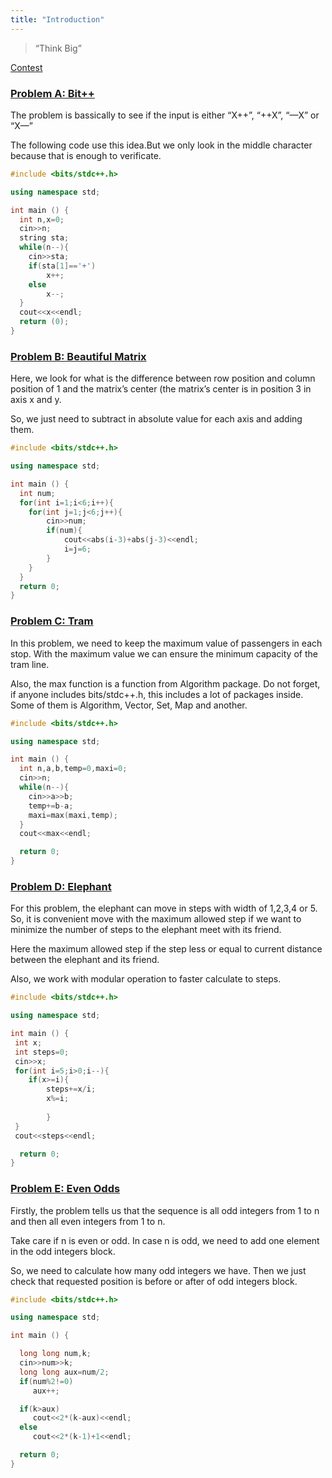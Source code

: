 ```yaml
---
title: "Introduction"
---
```


> "Think Big "

<div class="topic"><a href="https://vjudge.net/contest/350901">Contest</a></div>

<div class="common-text">

### <a href="https://codeforces.com/problemset/problem/282/A" target="_blank">Problem A: Bit++</a>

The problem is bassically to see if the input is either "X++", "++X", "---X" or "X---"


The following code use this idea.But we only look in the middle character because that is enough to verificate.

```c++
#include <bits/stdc++.h>

using namespace std;

int main () {
  int n,x=0;
  cin>>n;
  string sta;
  while(n--){
	cin>>sta;
	if(sta[1]=='+')
		x++;
	else
		x--;
  }
  cout<<x<<endl;
  return (0);
}
```

### <a href="https://codeforces.com/problemset/problem/263/A" target="_blank">Problem B: Beautiful Matrix</a>

Here, we look for what is the difference between row position and column position of 1 and the matrix's center (the matrix's center is in position 3 in axis x and y. 


So, we just need to subtract in absolute value for each axis and adding them. 


```c++
#include <bits/stdc++.h>

using namespace std;

int main () {
  int num;
  for(int i=1;i<6;i++){
  	for(int j=1;j<6;j++){
  		cin>>num;
  		if(num){
  			cout<<abs(i-3)+abs(j-3)<<endl;
  			i=j=6;
  		}
  	}
  }
  return 0;
}
```


### <a href="https://codeforces.com/problemset/problem/116/A" target="_blank">Problem C: Tram</a>

In this problem, we need to keep the maximum value of passengers in each stop. With the maximum value we can ensure the minimum capacity of the tram line.

Also, the max function is a function from Algorithm package. Do not forget, if anyone includes bits/stdc++.h, this includes a lot of packages inside. Some of them is Algorithm, Vector, Set, Map and another.

```c++
#include <bits/stdc++.h>

using namespace std;

int main () {
  int n,a,b,temp=0,maxi=0;
  cin>>n;
  while(n--){
  	cin>>a>>b;
	temp+=b-a;
	maxi=max(maxi,temp);
  }
  cout<<max<<endl;

  return 0;
}
```

### <a href="https://codeforces.com/problemset/problem/617/A" target="_blank">Problem D: Elephant</a>

For this problem, the elephant can move in steps with width of 1,2,3,4 or 5. So, it is convenient move with the maximum allowed step if we want to minimize the number of steps to the elephant meet with its friend.

Here the maximum allowed step if the step less or equal to current distance between the elephant and its friend.

Also, we work with modular operation to faster calculate to steps.

```c++
#include <bits/stdc++.h>

using namespace std;

int main () {
 int x;
 int steps=0;
 cin>>x;
 for(int i=5;i>0;i--){
	if(x>=i){
		steps+=x/i;
		x%=i;
				             
    	}
 }
 cout<<steps<<endl;

  return 0;
}

```

### <a href="https://codeforces.com/problemset/problem/318/A" target="_blank">Problem E: Even Odds</a>

Firstly, the problem tells us that the sequence is all odd integers from 1 to n and then all even integers from 1 to n. 

Take care if n is even or odd. In case n is odd, we need to add one element in the odd integers block.

So, we need to calculate how many odd integers we have. Then we just check that requested position is before or after of odd integers block.

```c++
#include <bits/stdc++.h>

using namespace std;

int main () {

  long long num,k;
  cin>>num>>k;
  long long aux=num/2;
  if(num%2!=0)
     aux++;

  if(k>aux)
     cout<<2*(k-aux)<<endl;
  else
     cout<<2*(k-1)+1<<endl;

  return 0;
}
```

</div>

